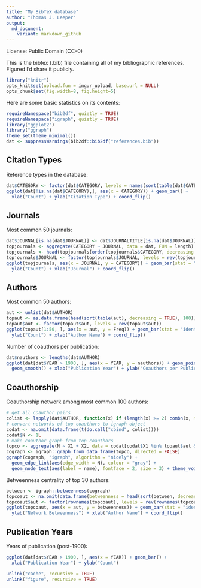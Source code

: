 ```yaml
---
title: "My BibTeX database"
author: "Thomas J. Leeper"
output:
  md_document:
    variant: markdown_github
---
```


License: Public Domain (CC-0)

This is the bibtex (.bib) file containing all of my bibliographic references. Figured I'd share it publicly.

```r
library("knitr")
opts_knit$set(upload.fun = imgur_upload, base.url = NULL)
opts_chunk$set(fig.width=8, fig.height=5)
````

Here are some basic statistics on its contents:

```r
requireNamespace("bib2df", quietly = TRUE)
requireNamespace("igraph", quietly = TRUE)
library("ggplot2")
library("ggraph")
theme_set(theme_minimal())
dat <- suppressWarnings(bib2df::bib2df("references.bib"))
```

## Citation Types

Reference types in the database:

```r
dat$CATEGORY <- factor(dat$CATEGORY, levels = names(sort(table(dat$CATEGORY))))
ggplot(dat[!is.na(dat$CATEGORY),], aes(x = CATEGORY)) + geom_bar() + 
  xlab("Count") + ylab("Citation Type") + coord_flip()
```

## Journals

Most common 50 journals:

```r
dat$JOURNAL[is.na(dat$JOURNAL)] <- dat$JOURNALTITLE[is.na(dat$JOURNAL)]
topjournals <- aggregate(CATEGORY ~ JOURNAL, data = dat, FUN = length)
topjournals <- head(topjournals[order(topjournals$CATEGORY, decreasing = TRUE), ], 50)
topjournals$JOURNAL <- factor(topjournals$JOURNAL, levels = rev(topjournals$JOURNAL))
ggplot(topjournals, aes(x = JOURNAL, y = CATEGORY)) + geom_bar(stat = "identity") + 
  ylab("Count") + xlab("Journal") + coord_flip()
```

## Authors

Most common 50 authors:

```r
aut <- unlist(dat$AUTHOR)
topaut <- as.data.frame(head(sort(table(aut), decreasing = TRUE), 100))
topaut$aut <- factor(topaut$aut, levels = rev(topaut$aut))
ggplot(topaut[1:50, ], aes(x = aut, y = Freq)) + geom_bar(stat = "identity") + 
  ylab("Count") + xlab("Author Name") + coord_flip()
```

Number of coauthors per publication:

```r
dat$nauthors <- lengths(dat$AUTHOR)
ggplot(dat[dat$YEAR > 1900, ], aes(x = YEAR, y = nauthors)) + geom_point() + 
  geom_smooth() + xlab("Publication Year") + ylab("Coauthors per Publication")
```

## Coauthorship

Coauthorship network among most common 100 authors:

```r
# get all coauthor pairs
colist <- lapply(dat$AUTHOR, function(x) if (length(x) >= 2) combn(x, m = 2) else NA_character_)
# convert networks of top coauthors to igraph object
codat <- na.omit(data.frame(t(do.call("cbind", colist))))
codat$N <- 1L
# make coauthor graph from top coauthors
topco <- aggregate(N ~ X1 + X2, data = codat[codat$X1 %in% topaut$aut & codat$X2 %in% topaut$aut, ], FUN = sum)
cograph <- igraph::graph_from_data_frame(topco, directed = FALSE)
ggraph(cograph, "igraph", algorithm = "nicely") + 
  geom_edge_link(aes(edge_width = N), colour = "gray") + 
  geom_node_text(aes(label = name), fontface = 2, size = 3) + theme_void()
```

Betweenness centrality of top 30 authors:

```r
between <- igraph::betweenness(cograph)
topcoaut <- na.omit(data.frame(betweenness = head(sort(between, decreasing = TRUE), 30)))
topcoaut$aut <- factor(rownames(topcoaut), levels = rev(rownames(topcoaut)))
ggplot(topcoaut, aes(x = aut, y = betweenness)) + geom_bar(stat = "identity") + 
  ylab("Network Betweenness") + xlab("Author Name") + coord_flip()
```

## Publication Years

Years of publication (post-1900):

```r
ggplot(dat[dat$YEAR > 1900, ], aes(x = YEAR)) + geom_bar() +
  xlab("Publication Year") + ylab("Count")
```

```r
unlink("cache", recursive = TRUE)
unlink("figure", recursive = TRUE)
```
